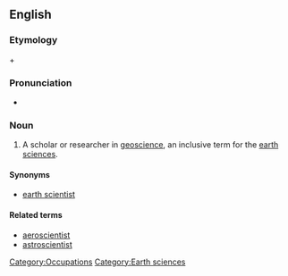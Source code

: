 ==English==
===Etymology===

{{en-term|geo-}} + {{en-term|scientist}}

===Pronunciation===
*{{IPA|ˌdʒioʊˈsaɪəntɪst}} {{qualifier|US}}

===Noun===
{{en-noun}}

# A scholar or researcher in [[geoscience]], an inclusive term for the [[earth sciences]].

====Synonyms====
*[[earth scientist]]
====Related terms====
*[[aeroscientist]]
*[[astroscientist]]

[[Category:Occupations]] [[Category:Earth sciences]]